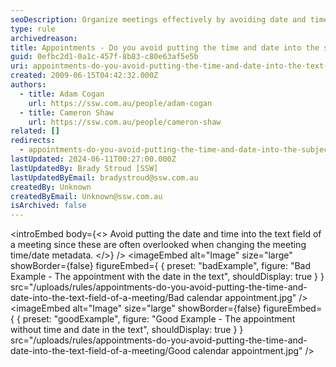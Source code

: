```yaml
---
seoDescription: Organize meetings effectively by avoiding date and time insertion into meeting subject or body text
type: rule
archivedreason:
title: Appointments - Do you avoid putting the time and date into the subject or body of a meeting?
guid: 0efbc2d1-0a1c-457f-8b83-c80e63af5e5b
uri: appointments-do-you-avoid-putting-the-time-and-date-into-the-text-field-of-a-meeting
created: 2009-06-15T04:42:32.000Z
authors:
  - title: Adam Cogan
    url: https://ssw.com.au/people/adam-cogan
  - title: Cameron Shaw
    url: https://ssw.com.au/people/cameron-shaw
related: []
redirects:
  - appointments-do-you-avoid-putting-the-time-and-date-into-the-subject-or-body-of-a-meeting
lastUpdated: 2024-06-11T00:27:00.000Z
lastUpdatedBy: Brady Stroud [SSW]
lastUpdatedByEmail: bradystroud@ssw.com.au
createdBy: Unknown
createdByEmail: Unknown@ssw.com.au
isArchived: false
---
```


<introEmbed
  body={<>
Avoid putting the date and time into the text field of a meeting since these are often overlooked when changing the meeting time/date metadata.
  </>}
/>
<imageEmbed
  alt="Image"
  size="large"
  showBorder={false}
  figureEmbed={ {
    preset: "badExample",
    figure: "Bad Example - The appointment with the date in the text",
    shouldDisplay: true
  } }
  src="/uploads/rules/appointments-do-you-avoid-putting-the-time-and-date-into-the-text-field-of-a-meeting/Bad calendar appointment.jpg"
/>
<imageEmbed
  alt="Image"
  size="large"
  showBorder={false}
  figureEmbed={ {
    preset: "goodExample",
    figure: "Good Example - The appointment without time and date in the text",
    shouldDisplay: true
  } }
  src="/uploads/rules/appointments-do-you-avoid-putting-the-time-and-date-into-the-text-field-of-a-meeting/Good calendar appointment.jpg"
/>
